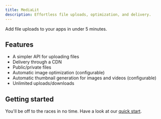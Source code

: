 ```yaml
---
title: MediaLit  
description: Effortless file uploads, optimization, and delivery.  
---
```


Add file uploads to your apps in under 5 minutes.

## Features
- A simpler API for uploading files  
- Delivery through a CDN  
- Public/private files  
- Automatic image optimization (configurable)  
- Automatic thumbnail generation for images and videos (configurable)  
- Unlimited uploads/downloads  

## Getting started

You'll be off to the races in no time. Have a look at our [quick start](/quick-start).